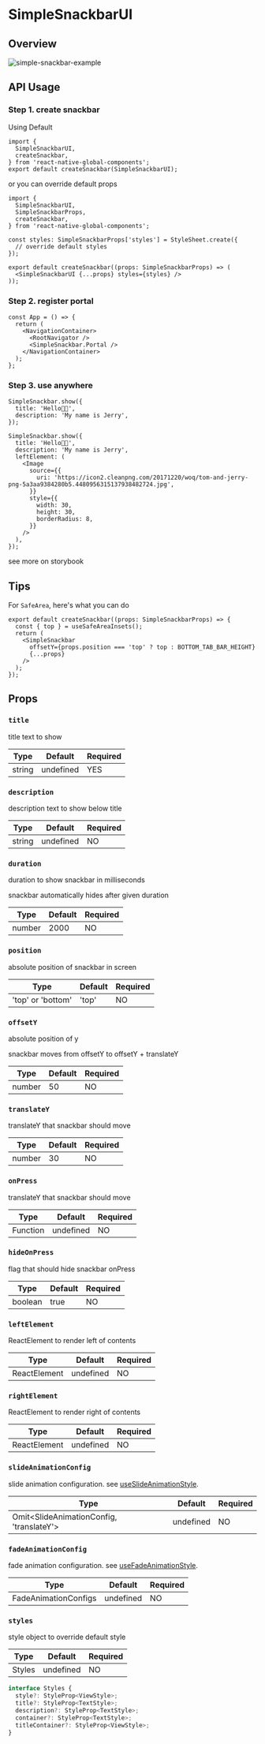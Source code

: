 
# SimpleSnackbarUI

## Overview

<div className="sample-gif">
  <img src={image} className="sample-gif-img" alt="simple-snackbar-example" />
</div>

## API Usage

### Step 1. create snackbar

Using Default

```tsx title="SimpleSnackbar.tsx"
import {
  SimpleSnackbarUI,
  createSnackbar,
} from 'react-native-global-components';
export default createSnackbar(SimpleSnackbarUI);
```

or you can override default props

```tsx title="SimpleSnackbar.tsx"
import {
  SimpleSnackbarUI,
  SimpleSnackbarProps,
  createSnackbar,
} from 'react-native-global-components';

const styles: SimpleSnackbarProps['styles'] = StyleSheet.create({
  // override default styles
});

export default createSnackbar((props: SimpleSnackbarProps) => (
  <SimpleSnackbarUI {...props} styles={styles} />
));
```

### Step 2. register portal

```tsx title="App.tsx"
const App = () => {
  return (
    <NavigationContainer>
      <RootNavigator />
      <SimpleSnackbar.Portal />
    </NavigationContainer>
  );
};
```

### Step 3. use anywhere

```tsx
SimpleSnackbar.show({
  title: 'Hello👋🏻',
  description: 'My name is Jerry',
});
```

```tsx
SimpleSnackbar.show({
  title: 'Hello👋🏻',
  description: 'My name is Jerry',
  leftElement: (
    <Image
      source={{
        uri: 'https://icon2.cleanpng.com/20171220/woq/tom-and-jerry-png-5a3aa9384280b5.4480956315137938482724.jpg',
      }}
      style={{
        width: 30,
        height: 30,
        borderRadius: 8,
      }}
    />
  ),
});
```

see more on storybook

## Tips

For `SafeArea`, here's what you can do

```tsx title="SimpleSnackbar.tsx"
export default createSnackbar((props: SimpleSnackbarProps) => {
  const { top } = useSafeAreaInsets();
  return (
    <SimpleSnackbar
      offsetY={props.position === 'top' ? top : BOTTOM_TAB_BAR_HEIGHT}
      {...props}
    />
  );
});
```

## Props

### `title`

title text to show

| Type   | Default   | Required |
| ------ | --------- | -------- |
| string | undefined | YES      |

### `description`

description text to show below title

| Type   | Default   | Required |
| ------ | --------- | -------- |
| string | undefined | NO       |

### `duration`

duration to show snackbar in milliseconds

snackbar automatically hides after given duration

| Type   | Default | Required |
| ------ | ------- | -------- |
| number | 2000    | NO       |

### `position`

absolute position of snackbar in screen

| Type              | Default | Required |
| ----------------- | ------- | -------- |
| 'top' or 'bottom' | 'top'   | NO       |

### `offsetY`

absolute position of y

snackbar moves from offsetY to offsetY + translateY

| Type   | Default | Required |
| ------ | ------- | -------- |
| number | 50      | NO       |

### `translateY`

translateY that snackbar should move

| Type   | Default | Required |
| ------ | ------- | -------- |
| number | 30      | NO       |

### `onPress`

translateY that snackbar should move

| Type     | Default   | Required |
| -------- | --------- | -------- |
| Function | undefined | NO       |

### `hideOnPress`

flag that should hide snackbar onPress

| Type    | Default | Required |
| ------- | ------- | -------- |
| boolean | true    | NO       |

### `leftElement`

ReactElement to render left of contents

| Type         | Default   | Required |
| ------------ | --------- | -------- |
| ReactElement | undefined | NO       |

### `rightElement`

ReactElement to render right of contents

| Type         | Default   | Required |
| ------------ | --------- | -------- |
| ReactElement | undefined | NO       |

### `slideAnimationConfig`

slide animation configuration. see [useSlideAnimationStyle](/docs/hooks/useSlideAnimationStyle).

| Type                                     | Default   | Required |
| ---------------------------------------- | --------- | -------- |
| Omit<SlideAnimationConfig, 'translateY'> | undefined | NO       |

### `fadeAnimationConfig`

fade animation configuration. see [useFadeAnimationStyle](/docs/hooks/useFadeAnimationStyle).

| Type                 | Default   | Required |
| -------------------- | --------- | -------- |
| FadeAnimationConfigs | undefined | NO       |

### `styles`

style object to override default style

| Type   | Default   | Required |
| ------ | --------- | -------- |
| Styles | undefined | NO       |

```ts
interface Styles {
  style?: StyleProp<ViewStyle>;
  title?: StyleProp<TextStyle>;
  description?: StyleProp<TextStyle>;
  container?: StyleProp<TextStyle>;
  titleContainer?: StyleProp<ViewStyle>;
}
```
